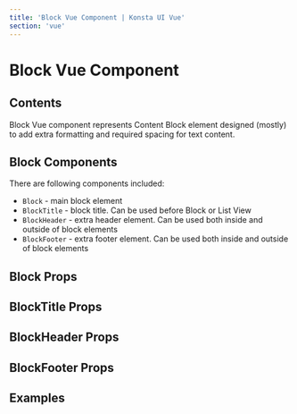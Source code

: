 ```yaml
---
title: 'Block Vue Component | Konsta UI Vue'
section: 'vue'
---
```



# Block Vue Component

## Contents

Block Vue component represents Content Block element designed (mostly) to add extra formatting and required spacing for text content.

## Block Components

There are following components included:

- `Block` - main block element
- `BlockTitle` - block title. Can be used before Block or List View
- `BlockHeader` - extra header element. Can be used both inside and outside of block elements
- `BlockFooter` - extra footer element. Can be used both inside and outside of block elements

## Block Props

<BlockProps />

## BlockTitle Props

<BlockTitleProps />

## BlockHeader Props

<BlockHeaderProps />

## BlockFooter Props

<BlockFooterProps />

## Examples

<BlockExample />
